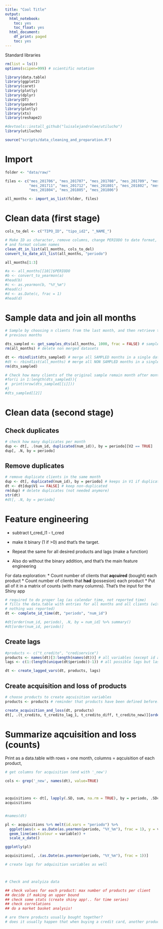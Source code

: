 ```yaml
---
title: "Cool Title"
output:
  html_notebook:
    toc: yes
    toc_float: yes
  html_document:
    df_print: paged
    toc: yes
---
```


Standard libraries
```r
rm(list = ls())
options(scipen=999) # scientific notation

library(data.table)
library(ggplot2)
library(caret)
library(plotly)
library(dplyr)
library(DT)
library(pander)
library(plotly)
library(xts)
library(reshape2)

#devtools::install_github("luisalejandrolee/utilucho")
library(utilucho)

source("scripts/data_cleaning_and_preparation.R")

```

# Import

```r
folder <- "data/raw/"

files <- c("mes_201706", "mes_201707", "mes_201708", "mes_201709", "mes_201710",
           "mes_201711", "mes_201712", "mes_201801", "mes_201802", "mes_201803",
           "mes_201804", "mes_201805", "mes_201806")

all_months <- import_as_list(folder, files)

```

# Clean data (first stage)
```r

cols_to_del <- c("TIPO_ID", "tipo_id2", "_NAME_")

# Make ID as character, remove columns, change PERIODO to date format,
# and format column names
clean_dt_in_list(all_months, cols_to_del)
convert_to_date_all_list(all_months, "periodo")

```

```r
all_months[1:3]
```

```r
#a <- all_months[[10]]$PERIODO
#b <- convert_to_yearmon(a)
#head(b)
#c <- as.yearmon(b, "%Y_%m")
#head(c)
#d <- as.Date(c, frac = 1)
#head(d)
```

# Sample data and join all months

```r
# Sample by choosing n clients from the last month, and then retrieve those for
# previous months

dts_sampled <- get_samples_dts(all_months, 1000, frac = FALSE) # sample data
rm(all_months) # delete non merged datasets

dt <- rbindlist(dts_sampled) # merge all SAMPLED months in a single data.table
#dt <- rbindlist(all_months) # merge all NON SAMPLED months in a single data.table
rm(dts_sampled)

# Check how many clients of the original sample remain month after month
#for(i in 1:length(dts_sampled)){
#  print(nrow(dts_sampled[[i]]))
#}
#dts_sampled[[2]]
```



# Clean data (second stage)
## Check duplicates
```r
# check how many duplicates per month
dup <- dt[, .(num_id, duplicated(num_id)), by = periodo][V2 == TRUE]
dup[, .N, by = periodo]
```
## Remove duplicates
```r
# remove duplicate clients in the same month
dup <- dt[, duplicated(num_id), by = periodo] # keeps in V1 if duplicated
dt <- dt[dup$V1 == FALSE] # keep non-duplicated
rm(dup) # delete duplicates (not needed anymore)
str(dt)
#dt[, .N, by = periodo]
```

# Feature engineering
* subtract t_cred_l1 - t_cred
* make it binary (1 if >0) and that's the target.

* Repeat the same for all desired products and lags (make a function)
* Also do without the binary addition, and that's the main feature engineering

For data exploration: 
* Count number of clients that **aqcuired** (bought) each product
* Count number of clients that **had** (possesion) each product
* Put all of it in a matrix of counts (with many columns). That's the input for
the Shiny app

```r
# required to do proper lag (as calendar time, not reported time)
# fills the data.table with entries for all months and all clients (with NA where
# nothing was reported)
dt <- complete_id_time(dt, "periodo", "num_id")

#dt[order(num_id, periodo), .N, by = num_id] %>% summary()
#dt[order(num_id, periodo)]
```




## Create lags

```r


#products <- c("t_credito", "crediservice")
products <- names(dt)[3:length(names(dt))] # all variables (except id and periodo)
lags <- c(1:(length(unique(dt$periodo))-1)) # all possible lags but last one

dt <- create_lagged_vars(dt, products, lags)
```
## Create acquisition and loss of products


```r
# choose products to create aqcuisition variables
products <- products # reminder that products have been defined before. Change if needed

create_acquisition_and_loss(dt, products)
dt[, .(t_credito, t_credito_lag_1, t_credito_diff, t_credito_new)][order(-t_credito_new)]
```

# Summarize aqcuisition and loss (counts)
Print as a data.table with rows = one month, columns = aqcuisition of each 
product, 
```r

# get columns for acquisition (end with '_new')

cols <- grep('_new', names(dt), value=TRUE)



acquisitions <- dt[, lapply(.SD, sum, na.rm = TRUE), by = periodo, .SDcols = cols]
acquisitions


#names(dt)
```

```r

pl <- acquisitions %>% melt(id.vars = "periodo") %>%
  ggplot(aes(x = as.Date(as.yearmon(periodo, "%Y_%m"), frac = 1), y = value)) +
  geom_line(aes(colour = variable)) +
  scale_x_date()

ggplotly(pl)


```
```r
acquisitions[, .(as.Date(as.yearmon(periodo, "%Y_%m"), frac = 1))]
```


```r



# create lags for adquisition variables as well



# Check and analyiza data

## check values for each product: max number of products per client
## decide if making an upper bound
## check some stats (create shiny app!.. for time series)
## check correlations
## do a market basket analysis!

# are there products usually bought together?
# does it usually happen that when buying a credit card, another product is always owned?

```

























